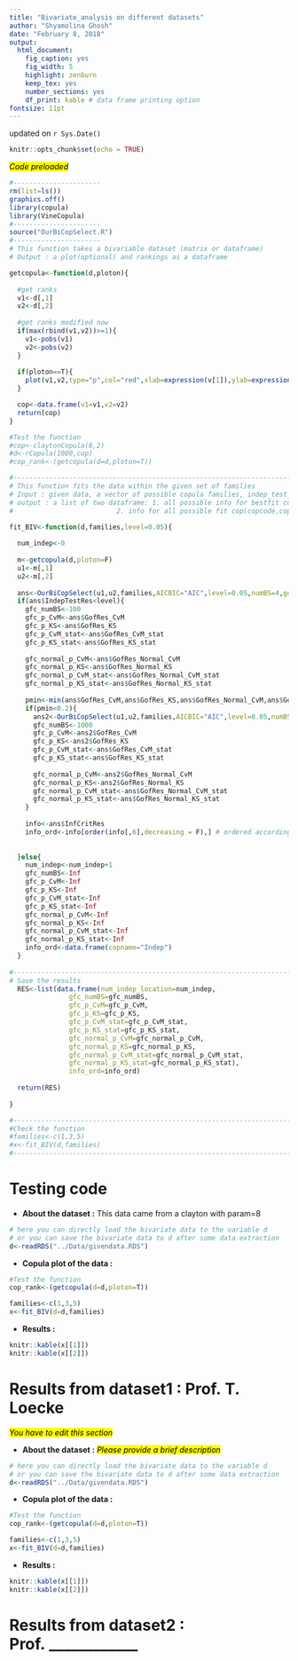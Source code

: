 ```yaml
---
title: "Bivariate_analysis on different datasets"
author: "Shyamolina Ghosh"
date: "February 8, 2018"
output: 
  html_document:
    fig_caption: yes
    fig_width: 5
    highlight: zenburn
    keep_tex: yes
    number_sections: yes
    df_print: kable # data frame printing option
fontsize: 11pt
---
```

updated on `r Sys.Date()`
```r
knitr::opts_chunk$set(echo = TRUE)
```

<mark>*Code preloaded*</mark>

```r
#----------------------
rm(list=ls())
graphics.off()
library(copula)
library(VineCopula)
#----------------------
source("OurBiCopSelect.R")
#----------------------
# This function takes a bivariable dataset (matrix or dataframe)
# Output : a plot(optional) and rankings as a dataframe

getcopula<-function(d,ploton){
 
  #get ranks
  v1<-d[,1]
  v2<-d[,2]
  
  #get ranks modified now
  if(max(rbind(v1,v2))>=1){
    v1<-pobs(v1)
    v2<-pobs(v2)
  }
  
  if(ploton==T){
    plot(v1,v2,type="p",col="red",xlab=expression(v[1]),ylab=expression(v[2]),cex.lab=1)
  }

  cop<-data.frame(v1=v1,v2=v2)
  return(cop)
}

#Test the function
#cop<-claytonCopula(8,2)
#d<-rCopula(1000,cop)
#cop_rank<-(getcopula(d=d,ploton=T))

#--------------------------------------------------------------------------------------------------
# This function fits the data within the given set of families
# Input : given data, a vector of possible copula families, indep_test_p threshold
# output : a list of two dataframe: 1. all possible info for bestfit cop, 
#                          2. info for all possible fit cop(copcode,copname,par,par1,logLik,AIC,BIC)

fit_BIV<-function(d,families,level=0.05){
  
  num_indep<-0
  
  m<-getcopula(d,ploton=F)
  u1<-m[,1]
  u2<-m[,2]
       
  ans<-OurBiCopSelect(u1,u2,families,AICBIC="AIC",level=0.05,numBS=4,gofnormal=T)
  if(ans$IndepTestRes<level){
    gfc_numBS<-100
    gfc_p_CvM<-ans$GofRes_CvM
    gfc_p_KS<-ans$GofRes_KS
    gfc_p_CvM_stat<-ans$GofRes_CvM_stat
    gfc_p_KS_stat<-ans$GofRes_KS_stat
    
    gfc_normal_p_CvM<-ans$GofRes_Normal_CvM
    gfc_normal_p_KS<-ans$GofRes_Normal_KS
    gfc_normal_p_CvM_stat<-ans$GofRes_Normal_CvM_stat
    gfc_normal_p_KS_stat<-ans$GofRes_Normal_KS_stat
    
    pmin<-min(ans$GofRes_CvM,ans$GofRes_KS,ans$GofRes_Normal_CvM,ans$GofRes_Normal_KS)
    if(pmin<0.2){
      ans2<-OurBiCopSelect(u1,u2,families,AICBIC="AIC",level=0.05,numBS=5,gofnormal=T)
      gfc_numBS<-1000
      gfc_p_CvM<-ans2$GofRes_CvM
      gfc_p_KS<-ans2$GofRes_KS
      gfc_p_CvM_stat<-ans$GofRes_CvM_stat
      gfc_p_KS_stat<-ans$GofRes_KS_stat
      
      gfc_normal_p_CvM<-ans2$GofRes_Normal_CvM
      gfc_normal_p_KS<-ans2$GofRes_Normal_KS
      gfc_normal_p_CvM_stat<-ans$GofRes_Normal_CvM_stat
      gfc_normal_p_KS_stat<-ans$GofRes_Normal_KS_stat
    }
    
    info<-ans$InfCritRes
    info_ord<-info[order(info[,6],decreasing = F),] # ordered according to min to max AIC
    
    
  }else{
    num_indep<-num_indep+1
    gfc_numBS<-Inf
    gfc_p_CvM<-Inf
    gfc_p_KS<-Inf
    gfc_p_CvM_stat<-Inf
    gfc_p_KS_stat<-Inf
    gfc_normal_p_CvM<-Inf 
    gfc_normal_p_KS<-Inf
    gfc_normal_p_CvM_stat<-Inf
    gfc_normal_p_KS_stat<-Inf
    info_ord<-data.frame(copname="Indep")
  }
          
#-----------------------------------------------------------------------------
# Save the results
  RES<-list(data.frame(num_indep_location=num_indep,
               gfc_numBS=gfc_numBS,
               gfc_p_CvM=gfc_p_CvM,
               gfc_p_KS=gfc_p_KS,
               gfc_p_CvM_stat=gfc_p_CvM_stat,
               gfc_p_KS_stat=gfc_p_KS_stat,
               gfc_normal_p_CvM=gfc_normal_p_CvM,
               gfc_normal_p_KS=gfc_normal_p_KS,
               gfc_normal_p_CvM_stat=gfc_normal_p_CvM_stat,
               gfc_normal_p_KS_stat=gfc_normal_p_KS_stat),
               info_ord=info_ord)
  
  return(RES)
  
}

#-------------------------------------------------------------------------------------
#Check the function
#families<-c(1,3,5)
#x<-fit_BIV(d,families)
#---------------------------------------------------------------------------------------------------------

```

# Testing code

* **About the dataset :** This data came from a clayton with param=8

```r
# here you can directly load the bivariate data to the variable d
# or you can save the bivariate data to d after some data extraction
d<-readRDS("../Data/givendata.RDS")
```

* **Copula plot of the data :**
```r
#Test the function
cop_rank<-(getcopula(d=d,ploton=T))

families<-c(1,3,5)
x<-fit_BIV(d=d,families)
```

* **Results :**
```r
knitr::kable(x[[1]])
knitr::kable(x[[2]])
```


# Results from dataset1 : Prof. T. Loecke
<mark>*You have to edit this section*</mark>

* **About the dataset :** <mark>*Please provide a brief description*</mark>

```r
# here you can directly load the bivariate data to the variable d
# or you can save the bivariate data to d after some data extraction
d<-readRDS("../Data/givendata.RDS")
```

* **Copula plot of the data :**
```r
#Test the function
cop_rank<-(getcopula(d=d,ploton=T))

families<-c(1,3,5)
x<-fit_BIV(d=d,families)
```

* **Results :**
```r
knitr::kable(x[[1]])
knitr::kable(x[[2]])
```


# Results from dataset2 : Prof. ____________